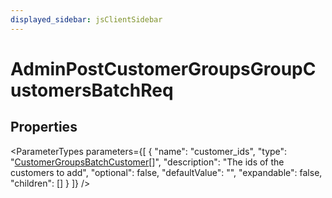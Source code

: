 ```yaml
---
displayed_sidebar: jsClientSidebar
---
```



# AdminPostCustomerGroupsGroupCustomersBatchReq

## Properties

<ParameterTypes parameters={[
  {
    "name": "customer_ids",
    "type": "[CustomerGroupsBatchCustomer](internal.CustomerGroupsBatchCustomer.mdx)[]",
    "description": "The ids of the customers to add",
    "optional": false,
    "defaultValue": "",
    "expandable": false,
    "children": []
  }
]} />

